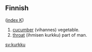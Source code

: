 ==Finnish==
([[Wiktionary:Finnish_index_k|index K]])

# [[cucumber]] (vihannes) vegetable.
# [[throat]] (ihmisen kurkku) part of man.

[[sv:kurkku]]